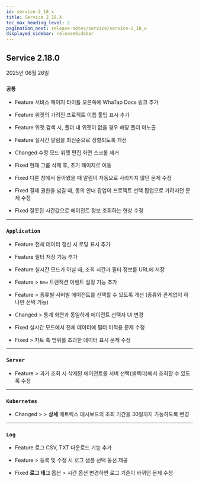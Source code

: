 ```yaml
---
id: service-2_18_x
title: Service 2.18.X
toc_max_heading_level: 2
pagination_next: release-notes/service/service-2_18_x
displayed_sidebar: releaseSidebar
---
```


## Service 2.18.0

2025년 06월 26일

<div class='indentTab'>

### `공통`

- <Status priority='1'>Feature</Status> 서비스 페이지 타이틀 오른쪽에 WhaTap Docs 링크 추가

- <Status priority='1'>Feature</Status> <Cmdname sid="side_flexboard" className="uitext" /> 위젯의 가려진 프로젝트 이름 툴팁 표시 추가

- <Status priority='1'>Feature</Status> <Cmdname sid="side_flexboard" className="uitext" /> 위젯 검색 시, 폴더 내 위젯이 없을 경우 해당 폴더 미노출

- <Status priority='1'>Feature</Status> 실시간 알림을 최신순으로 정렬되도록 개선

- <Status priority='1'>Changed</Status> <Cmdname sid="side_flexboard" className="uitext" /> 수정 모드 위젯 편집 화면 스크롤 제거

- <Status priority='0'>Fixed</Status> <Cmdname sid="group_management" className="uitext" /> 현재 그룹 삭제 후, 초기 페이지로 이동

- <Status priority='0'>Fixed</Status> 다른 창에서 돌아왔을 때 알림이 자동으로 사라지지 않던 문제 수정

- <Status priority='0'>Fixed</Status> 결제 권한을 넘길 때, 동의 안내 팝업이 프로젝트 선택 팝업으로 가려지던 문제 수정

- <Status priority='0'>Fixed</Status> 잘못된 시간값으로 에이전트 정보 조회하는 현상 수정

---

### `Application`

- <Status priority='1'>Feature</Status> 전체 데이터 갱신 시 로딩 표시 추가

- <Status priority='1'>Feature</Status> <Cmdname sid="transaction_map" className="uitext" /> 필터 저장 기능 추가

- <Status priority='1'>Feature</Status> <Cmdname sid="transaction_map" className="uitext" /> 실시간 모드가 아닐 때, 조회 시간과 필터 정보를 URL에 저장

- <Status priority='1'>Feature</Status> <Cmdname sid="sitemap" className="uitext" /> &gt; <Cmdname sid="side_eventSetting" className="uitext" /> <code class="newfunc">New</code> 트랜잭션 이벤트 설정 기능 추가

- <Status priority='1'>Feature</Status> <Cmdname sid="side_analysis" className="uitext" /> &gt; <Cmdname sid="side_perfTrend" className="uitext" /> 종류별·서버별 에이전트를 선택할 수 있도록 개선 (종류와 관계없이 하나만 선택 가능)

- <Status priority='1'>Changed</Status> <Cmdname sid="side_analysis" className="uitext" /> &gt; <Cmdname sid="side_perfTrend" className="uitext" /> 통계 화면과 동일하게 에이전트 선택자 UI 변경

- <Status priority='0'>Fixed</Status> 실시간 모드에서 전체 데이터에 필터 미적용 문제 수정

- <Status priority='0'>Fixed</Status> <Cmdname sid="side_analysis" className="uitext" /> &gt; <Cmdname sid="side_hitmap" className="uitext" /> 차트 축 범위를 초과한 데이터 표시 문제 수정

---

### `Server`

- <Status priority='1'>Feature</Status> <Cmdname sid="side_serverList" className="uitext" /> &gt; <Cmdname sid="side_serverDetail" className="uitext" /> 과거 조회 시 삭제된 에이전트를 서버 선택(셀렉터)에서 조회할 수 있도록 수정

---

### `Kubernetes`

- <Status priority='1'>Changed</Status> <Cmdname sid="side_workload" className="uitext" /> &gt; <Cmdname sid="podList" className="uitext" /> &gt; **상세** 메트릭스 대시보드의 조회 기간을 30일까지 가능하도록 변경

---

### `Log`

- <Status priority='1'>Feature</Status> 로그 CSV, TXT 다운로드 기능 추가

- <Status priority='1'>Feature</Status> <Cmdname sid="side_logSetting" className="uitext" /> &gt; <Cmdname sid="log_parser_setting_primary" className="uitext" /> 등록 및 수정 시 로그 샘플 선택 동선 제공

- <Status priority='0'>Fixed</Status> **로그 태그** 옵션 > <Cmdname sid="TTL06582" className="uitext" /> 시간 옵션 변경하면 로그 기준이 바뀌던 문제 수정

</div>